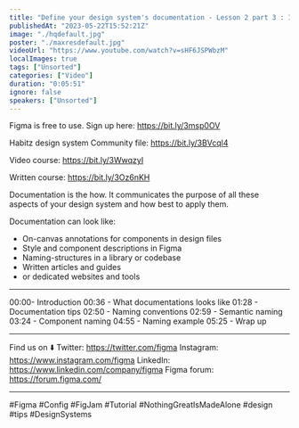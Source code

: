 ```yaml
---
title: "Define your design system's documentation - Lesson 2 part 3 : Introduction to design systems"
publishedAt: "2023-05-22T15:52:21Z"
image: "./hqdefault.jpg"
poster: "./maxresdefault.jpg"
videoUrl: "https://www.youtube.com/watch?v=sHF6JSPWbzM"
localImages: true
tags: ["Unsorted"]
categories: ["Video"]
duration: "0:05:51"
ignore: false
speakers: ["Unsorted"]
---
```


Figma is free to use. Sign up here: https://bit.ly/3msp0OV

Habitz design system Community file: https://bit.ly/3BVcql4

Video course: https://bit.ly/3WwqzyI

Written course: https://bit.ly/3Oz6nKH

Documentation is the how. It communicates the purpose of all these aspects of your design system and how best to apply them.

Documentation can look like:

- On-canvas annotations for components in design files
- Style and component descriptions in Figma
- Naming-structures in a library or codebase
- Written articles and guides
- or dedicated websites and tools

---

00:00- Introduction
00:36 - What documentations looks like
01:28 - Documentation tips
02:50 - Naming conventions
02:59 - Semantic naming
03:24 - Component naming
04:55 - Naming example
05:25 - Wrap up

---

Find us on ⬇️
Twitter: https://twitter.com/figma
Instagram: https://www.instagram.com/figma
LinkedIn: https://www.linkedin.com/company/figma
Figma forum: https://forum.figma.com/

---

#Figma #Config #FigJam #Tutorial #NothingGreatIsMadeAlone #design #tips #DesignSystems
